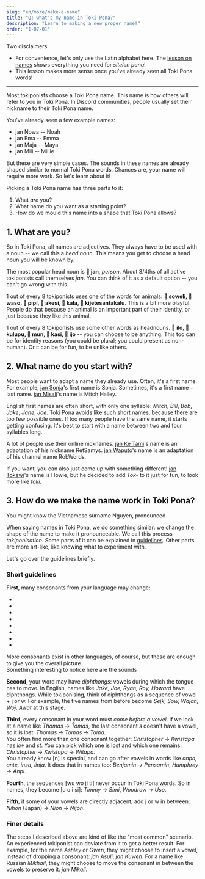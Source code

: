 ```yaml
---
slug: "en/more/make-a-name"
title: "Q: what's my name in Toki Pona?"
description: "Learn to making a new proper name!"
order: "1-07-01"
---
```



Two disclaimers:

* For convenience, let's only use the Latin alphabet here. The [lesson on names](en/basics/07) shows everything you need for *sitelen pona*!
* This lesson makes more sense once you've already seen all Toki Pona words!

***

Most tokiponists choose a Toki Pona name. This name is how others will refer to you in Toki Pona. In Discord communities, people usually set their nickname to their Toki Pona name.

You've already seen a few example names:
* jan Nowa -- Noah
* jan Ema -- Emma
* jan Maja -- Maya
* jan Mili -- Millie

But these are very simple cases. The sounds in these names are already shaped similar to normal Toki Pona words. Chances are, your name will require more work. So let's learn about it!

Picking a Toki Pona name has three parts to it:
1. What *are* you?
2. What name do you want as a starting point?
3. How do we mould this name into a shape that Toki Pona allows?

## 1. What are you?

So in Toki Pona, all names are adjectives. They always have to be used with a noun -- we call this a *head noun*. This means you get to choose a head noun you will be known by.

The most popular head noun is **󱤑 jan**, *person*. About 3/4ths of all active tokiponists call themselves *jan*. You can think of it as a default option -- you can't go wrong with this.

1 out of every 8 tokiponists uses one of the words for animals: **󱥢 soweli, 󱥴 waso, 󱥑 pipi, 󱤁 akesi, 󱤔 kala, 󱦀 kijetesantakalu**. This is a bit more playful. People do that because an animal is an important part of their identity, or just because they like this animal.

1 out of every 8 tokiponists use some other words as headnouns. **󱤎 ilo, 󱤟 kulupu, 󱤺 mun, 󱤗 kasi, 󱤌 ijo** -- you can choose to be anything. This too can be for identity reasons (you could be plural; you could present as non-human). Or it can be for fun, to be unlike others.

## 2. What name do you start with?

Most people want to adapt a name they already use. Often, it's a first name. For example, [jan Sonja](https://tokipona.org/)'s first name is Sonja. Sometimes, it's a first name + last name. [jan Misali](https://www.youtube.com/@HBMmaster/)'s name is Mitch Halley.

English first names are often short, with only one syllable: *Mitch*, *Bill*, *Bob*, *Jake*, *Jane*, *Joe*. Toki Pona avoids like such short names, because there are too few possible ones. If too many people have the same name, it starts getting confusing. It's best to start with a name between two and four syllables long.

A lot of people use their online nicknames. [jan Ke Tami](https://www.youtube.com/@IamSamys/)'s name is an adaptation of his nickname RetSamys. [jan Waputo](https://www.youtube.com/watch?v=PY3Qe_b9ufI)'s name is an adaptation of his channel name RobWords.

If you want, you can also just come up with something different! [jan Tokawi](https://www.youtube.com/watch?v=L6aClal3sSU)'s name is Howie, but he decided to add *Tok-* to it just for fun, to look more like *toki*.

## 3. How do we make the name work in Toki Pona?

You might know the Vietnamese surname Nguyen, pronounced <Audio from="ipa" file="ŋwiəŋ" />. But in English, these sounds can't go in that order. So when English speakers say Ngyuen, they adapt it to what English allows -- "win".

When saying names in Toki Pona, we do something similar: we change the shape of the name to make it pronounceable. We call this process *tokiponisation*. Some parts of it can be explained in [guidelines](https://jan-ne.github.io/tp/tpize). Other parts are more art-like, like knowing what to experiment with.

Let's go over the guidelines briefly.

### Short guidelines

**First**, many consonants from your language may change:

* <Audio from="ipa" file="b" />, <Audio from="ipa" file="p" />, <Audio from="ipa" file="f" /> all become p.
* <Audio from="ipa" file="d" />, <Audio from="ipa" file="t" /> both become t.
* <Audio from="ipa" file="g" />, <Audio from="ipa" file="k" />, <Audio from="ipa" file="χ" />, <Audio from="ipa" file="ʁ" /> all become k.
* <Audio from="ipa" file="θ" /> becomes t or s.
* <Audio from="ipa" file="s" />, <Audio from="ipa" file="z" />, <Audio from="ipa" file="ʃ" />, <Audio from="ipa" file="ʒ" />, <Audio from="ipa" file="tʃ" />, <Audio from="ipa" file="dʒ" /> all become s.
* <Audio from="ipa" file="w" />, <Audio from="ipa" file="v" />, <Audio from="ipa" file="ɻʷ" text="ɹ" /> all become w.
* <Audio from="ipa" file="r" />, <Audio from="ipa" file="ɾ" />, <Audio from="ipa" file="l" /> all become l.
* <Audio from="ipa" file="h" /> disappears completely.

More consonants exist in other languages, of course, but these are enough to give you the overall picture.  
Something interesting to notice here are the sounds <Audio from="ipa" file="ɻʷ" text="ɹ" />, <Audio from="ipa" file="r" />, <Audio from="ipa" file="ʁ" />. In many European languages, these sounds are spelled with "r". English has the first one, Russian has the second one, French has the third one. But in Toki Pona, they remain different: w, l, and k!

**Second**, your word may have *diphthongs*: vowels during which the tongue has to move. In English, names like *Jake, Joe, Ryan, Roy, Howard* have diphthongs. While tokiponising, think of diphthongs as a sequence of vowel + j or w. For example, the five names from before become *Sejk, Sow, Wajan, Woj, Awat* at this stage.

**Third**, every consonant in your word must *come before a vowel*. If we look at a name like *Thomas* -> *Tomas*, the last consonant *s* doesn't have a vowel, so it is lost: *Thomas* -> *Tomas* -> *Toma*.  
You often find more than one consonant together: *Christopher* -> *Kwistapa* has *kw* and *st*. You can pick which one is lost and which one remains: *Christopher* -> *Kwistapa* -> *Witapa*.  
You already know [n] is special, and can go after vowels in words like *anpa, ante, insa, linja*. It does that in names too: *Benjamin -> Pensamin*, *Humphrey* -> *Anpi*.

**Fourth**, the sequences [wu wo ji ti] never occur in Toki Pona words. So in names, they become [u o i si]: *Timmy* -> *Simi*, *Woodrow* -> *Uso*.

**Fifth**, if some of your vowels are directly adjacent, add j or w in between: *Nihon* (Japan) -> *Nion* -> *Nijon*.

### Finer details

The steps I described above are kind of like the "most common" scenario. An experienced tokiponist can deviate from it to get a better result. For example, for the name *Ashley* or *Gwen*, they might choose to insert a vowel, instead of dropping a consonant: *jan Asuli*, *jan Kuwen*. For a name like Russian *Mikhail*, they might choose to move the consonant in between the vowels to preserve it: *jan Mikali*.
